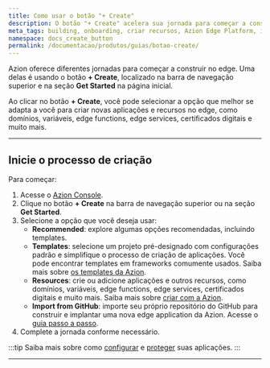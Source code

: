 ```yaml
---
title: Como usar o botão "+ Create"
description: O botão "+ Create" acelera sua jornada para começar a construir com a Azion.
meta_tags: building, onboarding, criar recursos, Azion Edge Platform, importar do GitHub
namespace: docs_create_button
permalink: /documentacao/produtos/guias/botao-create/
---
```


Azion oferece diferentes jornadas para começar a construir no edge. Uma delas é usando o botão **+ Create**, localizado na barra de navegação superior e na seção **Get Started** na página inicial.

Ao clicar no botão **+ Create**, você pode selecionar a opção que melhor se adapta a você para criar novas aplicações e recursos no edge, como domínios, variáveis, edge functions, edge services, certificados digitais e muito mais.

---

## Inicie o processo de criação

Para começar:

1. Acesse o [Azion Console](https://console.azion.com/).
2. Clique no botão **+ Create** na barra de navegação superior ou na seção **Get Started**.
3. Selecione a opção que você deseja usar:
   - **Recommended**: explore algumas opções recomendadas, incluindo templates.
   - **Templates**: selecione um projeto pré-designado com configurações padrão e simplifique o processo de criação de aplicações. Você pode encontrar templates em frameworks comumente usados. Saiba mais sobre [os templates da Azion](/pt-br/documentacao/produtos/marketplace/templates/).
   - **Resources**: crie ou adicione aplicações e outros recursos, como domínios, variáveis, edge functions, edge services, certificados digitais e muito mais. Saiba mais sobre [criar com a Azion](/pt-br/documentacao/produtos/guias/build/visao-geral/).
   - **Import from GitHub**: importe seu próprio repositório do GitHub para construir e implantar uma nova edge application da Azion. Acesse o [guia passo a passo](/pt-br/documentacao/produtos/guias/importar-um-projeto-existente-do-github/).
4. Complete a jornada conforme necessário.

:::tip
Saiba mais sobre como [configurar](/pt-br/documentacao/produtos/guias/build/definir-configuracoes-principais/) e [proteger](/pt-br/documentacao/produtos/secure/visao-geral/) suas aplicações.
:::

---

